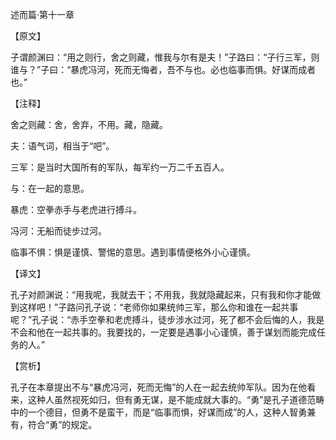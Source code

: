 

述而篇·第十一章

【原文】

子谓颜渊曰：“用之则行，舍之则藏，惟我与尔有是夫！”子路曰：“子行三军，则谁与？”子曰：“暴虎冯河，死而无悔者，吾不与也。必也临事而惧。好谋而成者也。”

【注释】

舍之则藏：舍，舍弃，不用。藏，隐藏。

夫：语气词，相当于“吧”。

三军：是当时大国所有的军队，每军约一万二千五百人。

与：在一起的意思。

暴虎：空拳赤手与老虎进行搏斗。

冯河：无船而徒步过河。

临事不惧：惧是谨慎、警惕的意思。遇到事情便格外小心谨慎。

【译文】

孔子对颜渊说：“用我呢，我就去干；不用我，我就隐藏起来，只有我和你才能做到这样吧！”子路问孔子说：“老师你如果统帅三军，那么你和谁在一起共事呢？”孔子说：“赤手空拳和老虎搏斗，徒步涉水过河，死了都不会后悔的人，我是不会和他在一起共事的。我要找的，一定要是遇事小心谨慎，善于谋划而能完成任务的人。”

【赏析】

孔子在本章提出不与“暴虎冯河，死而无悔”的人在一起去统帅军队。因为在他看来，这种人虽然视死如归，但有勇无谋，是不能成就大事的。“勇”是孔子道德范畴中的一个德目，但勇不是蛮干，而是“临事而惧，好谋而成”的人，这种人智勇兼有，符合“勇”的规定。

